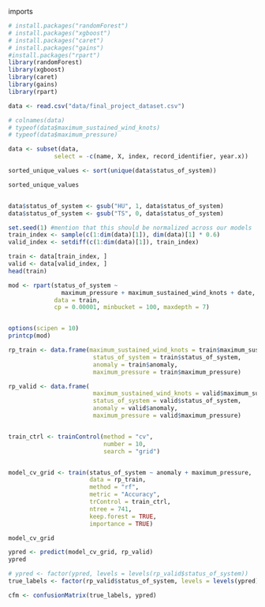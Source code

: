 imports
```r
# install.packages("randomForest")
# install.packages("xgboost")
# install.packages("caret")
# install.packages("gains")
#install.packages("rpart")
library(randomForest)
library(xgboost)
library(caret)
library(gains)
library(rpart)
```


```r
data <- read.csv("data/final_project_dataset.csv")

# colnames(data)
# typeof(data$maximum_sustained_wind_knots)
# typeof(data$maximum_pressure)

data <- subset(data,
             select = -c(name, X, index, record_identifier, year.x))

sorted_unique_values <- sort(unique(data$status_of_system))

sorted_unique_values


data$status_of_system <- gsub("HU", 1, data$status_of_system)
data$status_of_system <- gsub("TS", 0, data$status_of_system)
```

```r
set.seed(1) #mention that this should be normalized across our models
train_index <- sample(c(1:dim(data)[1]), dim(data)[1] * 0.6)
valid_index <- setdiff(c(1:dim(data)[1]), train_index)

train <- data[train_index, ]
valid <- data[valid_index, ]
head(train)
```

```r
mod <- rpart(status_of_system ~
               maximum_pressure + maximum_sustained_wind_knots + date,
             data = train,
             cp = 0.00001, minbucket = 100, maxdepth = 7)


options(scipen = 10)
printcp(mod)
```

```r
rp_train <- data.frame(maximum_sustained_wind_knots = train$maximum_sustained_wind_knots,
                        status_of_system = train$status_of_system,
                        anomaly = train$anomaly,
                        maximum_pressure = train$maximum_pressure)

rp_valid <- data.frame(
                        maximum_sustained_wind_knots = valid$maximum_sustained_wind_knots,
                        status_of_system = valid$status_of_system,
                        anomaly = valid$anomaly,
                        maximum_pressure = valid$maximum_pressure)


train_ctrl <- trainControl(method = "cv",
                           number = 10,
                           search = "grid")


model_cv_grid <- train(status_of_system ~ anomaly + maximum_pressure,
                       data = rp_train,
                       method = "rf",
                       metric = "Accuracy",
                       trControl = train_ctrl,
                       ntree = 741,
                       keep.forest = TRUE,
                       importance = TRUE)

model_cv_grid

```

```r
ypred <- predict(model_cv_grid, rp_valid)
ypred

# ypred <- factor(ypred, levels = levels(rp_valid$status_of_system))
true_labels <- factor(rp_valid$status_of_system, levels = levels(ypred))

cfm <- confusionMatrix(true_labels, ypred)

```

```r


```